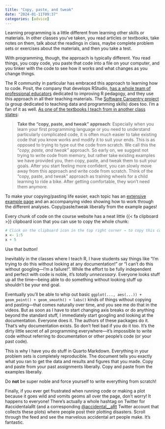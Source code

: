 ```yaml
---
title: "Copy, paste, and tweak"
date: "2024-01-11T09:37"
categories: [advice]
---
```


Learning programming is a little different from learning other skills or materials. In other classes you’ve taken, you read articles or textbooks, take notes on them, talk about the readings in class, maybe complete problem sets or exercises about the materials, and then you take a test. 

With programming, though, the approach is typically different. You read things, you copy code, you paste that code into a file on your computer, and you tinker with the code to see how it works and what changes as you change things.

The R community in particular has embraced this approach to learning how to code. Posit, the company that develops RStudio, [has a whole team of professional educators](https://education.rstudio.com/) dedicated to improving R pedagogy, and they use this approach in all their teaching materials. The [Software Carpentry project](https://software-carpentry.org/) (a group dedicated to teaching data and programming skills) does too. I’m a fan of it as well. [As one of the textbooks I teach from in another class states](https://moderndive.com/1-getting-started.html#tips-code):

> **Take the “copy, paste, and tweak” approach**: Especially when you learn your first programming language or you need to understand particularly complicated code, it is often much easier to take existing code that you know works and modify it to suit your ends. This is as opposed to trying to type out the code from scratch. We call this the “*copy, paste, and tweak”* approach. So early on, we suggest not trying to write code from memory, but rather take existing examples we have provided you, then copy, paste, and tweak them to suit your goals. After you start feeling more confident, you can slowly move away from this approach and write code from scratch. Think of the “copy, paste, and tweak” approach as training wheels for a child learning to ride a bike. After getting comfortable, they won’t need them anymore.

To make your copying/pasting life easier, each topic has an [extensive example page](/example/index.qmd) and an accompanying video showing how to work through the different analyses. Copy/paste/tweak liberally from the example pages!

Every chunk of code on the course website has a neat little {{< fa clipboard >}} clipboard icon that you can use to copy the whole chunk:

```r
# Click on the clipboard icon in the top right corner → to copy this code
x <- 1:5
x + 5
```

Use that button!

Inevitably in the classes where I teach R, I have students say things like “I’m trying to do this without looking at any documentation!” or “I can't do this without googling—I'm a failure!”. While the effort to be fully independent and perfect with code is noble, it’s *totally unnecessary*. Everyone looks stuff up all the time—being able to do something without looking stuff up shouldn’t be your end goal. 

Eventually you’ll be able to whip out basic `ggplot(..., aes(...)) + geom_point() + geom_smooth() + labs()` kinds of things without copying and pasting—that comes naturally over time, and you see me do that in the videos. But as soon as I have to start changing axis breaks or do anything beyond the standard stuff, I immediately start googling and looking at the documentation. Everyone does it. The authors of these packages do it. That's why documentation exists. So don’t feel bad if you do it too. It’s the dirty little secret of all programming everywhere—it’s impossible to write code without referring to documentation or other people’s code (or your past code). 

This is why I have you do stuff in Quarto Markdown. Everything in your problem sets is completely reproducible. The document tells you exactly what you ran to get the data and results and figures that you made. Copy and paste from your past assignments liberally. Copy and paste from the examples liberally.

Do **not** be super noble and force yourself to write everything from scratch!

Finally, if you ever get frustrated when running code or making a plot because it goes wild and vomits geoms all over the page, don’t worry! It happens to everyone! There’s actually a whole hashtag on Twitter for #accidentalaRt (and a corresponding [\@accidental__aRt](https://twitter.com/accidental__aRt) Twitter account that collects these plots) where people post their plotting disasters. Scroll through the feed and see the marvelous accidental art people make. It’s fantastic.
